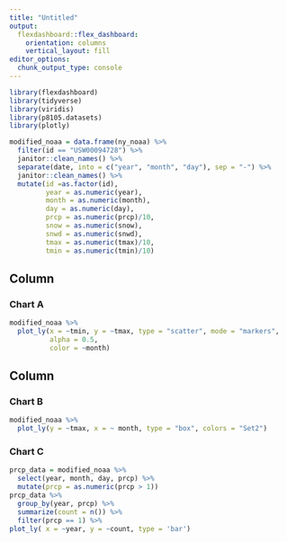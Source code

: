 ```yaml
---
title: "Untitled"
output: 
  flexdashboard::flex_dashboard:
    orientation: columns
    vertical_layout: fill
editor_options: 
  chunk_output_type: console
---
```



```r
library(flexdashboard)
library(tidyverse)
library(viridis)
library(p8105.datasets)
library(plotly)

```

```r
modified_noaa = data.frame(ny_noaa) %>% 
  filter(id == "USW00094728") %>% 
  janitor::clean_names() %>% 
  separate(date, into = c("year", "month", "day"), sep = "-") %>% 
  janitor::clean_names() %>%
  mutate(id =as.factor(id),
         year = as.numeric(year), 
         month = as.numeric(month),
         day = as.numeric(day),
         prcp = as.numeric(prcp)/10,
         snow = as.numeric(snow),
         snwd = as.numeric(snwd),
         tmax = as.numeric(tmax)/10, 
         tmin = as.numeric(tmin)/10)
```

Column {data-width=650}
-----------------------------------------------------------------------

### Chart A

```r
modified_noaa %>%
  plot_ly(x = ~tmin, y = ~tmax, type = "scatter", mode = "markers",
          alpha = 0.5, 
          color = ~month)
```

Column {data-width=350}
-----------------------------------------------------------------------

### Chart B

```r
modified_noaa %>%
  plot_ly(y = ~tmax, x = ~ month, type = "box", colors = "Set2")
```

### Chart C

```r
prcp_data = modified_noaa %>%
  select(year, month, day, prcp) %>% 
  mutate(prcp = as.numeric(prcp > 1)) 
prcp_data %>%
  group_by(year, prcp) %>% 
  summarize(count = n()) %>% 
  filter(prcp == 1) %>% 
plot_ly( x = ~year, y = ~count, type = 'bar')
```

